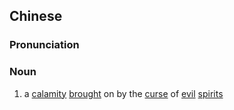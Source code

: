 {{also|祸祟}}
==Chinese==
{{zh-forms|s=祸祟}}

===Pronunciation===
{{zh-pron
|m=huòsuì
|cat=n
}}

===Noun===
{{zh-noun}}

# {{lb|zh|literary}} a [[calamity]] [[brought]] on by the [[curse]] of [[evil]] [[spirit]]s